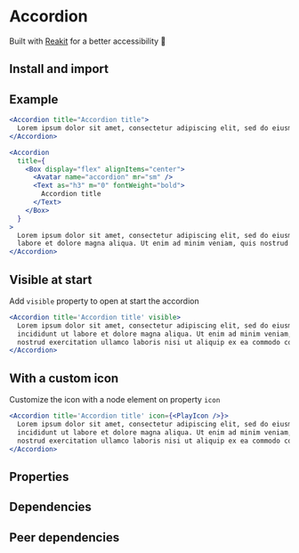 
<Meta title='Accordion' component={Accordion} />

# Accordion

Built with [Reakit](https://reakit.io/docs/disclosure/) for a better accessibility 🌈

## Install and import

## Example

```jsx
<Accordion title="Accordion title">
  Lorem ipsum dolor sit amet, consectetur adipiscing elit, sed do eiusmod tempor incididunt ut labore et dolore magna aliqua. Ut enim ad minim veniam, quis nostrud exercitation ullamco laboris nisi ut aliquip ex ea commodo consequat.
</Accordion>

<Accordion
  title={
    <Box display="flex" alignItems="center">
      <Avatar name="accordion" mr="sm" />
      <Text as="h3" m="0" fontWeight="bold">
        Accordion title
      </Text>
    </Box>
  }
>
  Lorem ipsum dolor sit amet, consectetur adipiscing elit, sed do eiusmod tempor incididunt ut
  labore et dolore magna aliqua. Ut enim ad minim veniam, quis nostrud exercitation ullamco laboris nisi ut aliquip ex ea commodo consequat.
</Accordion>
```

## Visible at start

Add `visible` property to open at start the accordion

```jsx
<Accordion title='Accordion title' visible>
  Lorem ipsum dolor sit amet, consectetur adipiscing elit, sed do eiusmod tempor
  incididunt ut labore et dolore magna aliqua. Ut enim ad minim veniam, quis
  nostrud exercitation ullamco laboris nisi ut aliquip ex ea commodo consequat.
</Accordion>
```

## With a custom icon

Customize the icon with a node element on property `icon`

```jsx
<Accordion title='Accordion title' icon={<PlayIcon />}>
  Lorem ipsum dolor sit amet, consectetur adipiscing elit, sed do eiusmod tempor
  incididunt ut labore et dolore magna aliqua. Ut enim ad minim veniam, quis
  nostrud exercitation ullamco laboris nisi ut aliquip ex ea commodo consequat.
</Accordion>
```

## Properties

<props propTypes={props.propTypes.Accordion} />

## Dependencies

<dependencies dependencies={dependencies} />

## Peer dependencies

<dependencies dependencies={peerDependencies} />
